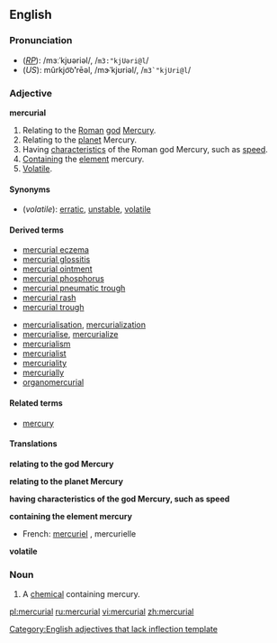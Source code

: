 ==English==
===Pronunciation===
*(''[[RP]]''): /mɜːˈkjʊəriəl/, /<tt>m3:"kjUəri@l</tt>/
*(''US''): mûrkjo͝o'''ʹ'''rēəl, /mɝˈkjʊriəl/, /<tt>m3`"kjUri@l</tt>/

===Adjective===
'''mercurial'''

#Relating to the [[Roman]] [[god]] [[Mercury]].
#Relating to the [[planet]] Mercury.
#Having [[characteristic]]s of the Roman god Mercury, such as [[speed]].
#[[contain|Contain]]ing the [[element]] mercury.
#[[volatile|Volatile]].

====Synonyms====
*(''volatile''): [[erratic]], [[unstable]], [[volatile]]

====Derived terms====
{{top2}}
*[[mercurial eczema]]
*[[mercurial glossitis]]
*[[mercurial ointment]]
*[[mercurial phosphorus]]
*[[mercurial pneumatic trough]]
*[[mercurial rash]]
*[[mercurial trough]]
{{mid2}}
*[[mercurialisation]], [[mercurialization]]
*[[mercurialise]], [[mercurialize]]
*[[mercurialism]]
*[[mercurialist]]
*[[mercuriality]]
*[[mercurially]]
*[[organomercurial]]
{{bottom}}

====Related terms====
*[[mercury]]

====Translations====
'''relating to the god Mercury'''
{{top}}
{{mid}}
{{bottom}}

'''relating to the planet Mercury'''
{{top}}
{{mid}}
{{bottom}}

'''having characteristics of the god Mercury, such as speed'''
{{top}}
{{mid}}
{{bottom}}

'''containing the element mercury'''
{{top}}
*French: [[mercuriel]] {{m}}, mercurielle {{f}}
{{mid}}
{{bottom}}

'''volatile'''
{{top}}
{{mid}}
{{bottom}}


===Noun===
{{en-noun}}

#A [[chemical]] containing mercury.

[[Category:English adjectives that lack inflection template]]

[[pl:mercurial]]
[[ru:mercurial]]
[[vi:mercurial]]
[[zh:mercurial]]